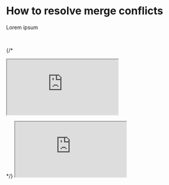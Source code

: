 # How to resolve merge conflicts

Lorem ipsum

<br />

{/* <div className="relative overflow-hidden w-[90%] pt-[61%]">
    <iframe className="absolute top-0 bottom-0 left-0 right-0 w-full h-full" src="https://demo.arcade.software/VeZWbywhHyQBe20FGZqv?embed" ></iframe>
</div> */}


<iframe className="w-full aspect-[2.935/2] rounded-lg overflow-hidden border-none" src="https://demo.arcade.software/VeZWbywhHyQBe20FGZqv?embed"></iframe>


